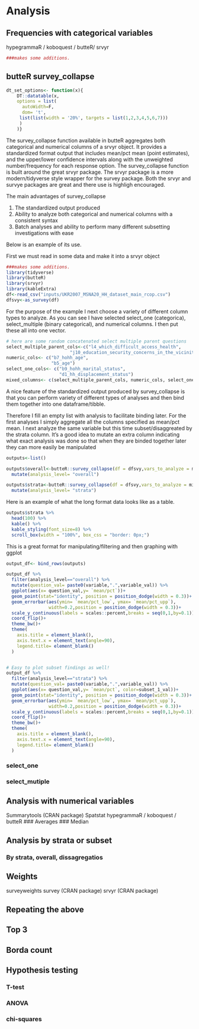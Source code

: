 # Analysis

## Frequencies with categorical variables
hypegrammaR / koboquest / butteR/ srvyr

```r
###makes some additions. 

```
## butteR survey_collapse
```r
dt_set_options<- function(x){
    DT::datatable(x,
    options = list(
      autoWidth=F,
      dom= 't',
     list(list(width = '20%', targets = list(1,2,3,4,5,6,7)))
     )
    )}
```
The survey_collapse function available in butteR aggregates both categorical and numerical columns of a srvyr object. It provides a standardized format output that includes mean/pct mean (point estimates), and the upper/lower confidence intervals along with the unweighted number/frequency for each response option. The survey_collapse function is built around the great srvyr package. The srvyr package is a more modern/tidyverse style wrapper for the survey package. Both the srvyr and survye packages are great and there use is highligh encouraged. 

The main advantages of survey_collapse

1. The standardized output produced
2. Ability to analyze both categorical and numerical columns with a consistent syntax
3. Batch analyses and ability to perform many different subsetting investigations with ease

Below is an example of its use.

First we must read in some data and make it into a srvyr object

```r
###makes some additions. 
library(tidyverse)
library(butteR)
library(srvyr)
library(kableExtra)
df<-read_csv("inputs/UKR2007_MSNA20_HH_dataset_main_rcop.csv")
dfsvy<-as_survey(df)
```

For the purpose of the example I next choose a variety of different column types to analyze. As you can see I have selected select_one (categorica), select_multiple (binary categorical), and numerical columns. I then put these all into one vector.
```r
# here are some random concatenated select multiple parent questions
select_multiple_parent_cols<-c("l4_which_difficult_access_health",
                        "j10_education_security_concerns_in_the_vicinity_of_facility")
numeric_cols<- c("b7_hohh_age",
                 "b5_age")
select_one_cols<- c("b9_hohh_marital_status",
                    "d1_hh_displacement_status")
mixed_columns<- c(select_multiple_parent_cols, numeric_cols, select_one_cols)
```


A nice feature of the standardized output produced by survey_collapse is that you can perform variety of different types of analyses and then bind them together into one dataframe/tibble.

Therefore I fill an empty list with analysis to facilitate binding later. For the first analyses I simply aggregate all the columns specified as mean/pct mean. I next analyze the same variable but this time subset/disaggreated by the strata column. It's a good idea to mutate an extra column indicating what exact analysis was done so that when they are binded together later they can more easily be manipulated

```r
outputs<-list()

outputs$overall<-butteR::survey_collapse(df = dfsvy,vars_to_analyze = mixed_columns) %>% 
  mutate(analysis_level= "overall")

outputs$strata<-butteR::survey_collapse(df = dfsvy,vars_to_analyze = mixed_columns,disag = "strata") %>% 
  mutate(analysis_level= "strata")
```


Here is an example of what the long format data looks like as a table.
```r
outputs$strata %>% 
  head(100) %>% 
  kable() %>% 
  kable_styling(font_size=8) %>%
  scroll_box(width = "100%", box_css = "border: 0px;")
```


This is a great format for manipulating/filtering and then graphing with ggplot
```r
output_df<- bind_rows(outputs)

output_df %>% 
  filter(analysis_level=="overall") %>% 
  mutate(question_val= paste0(variable,".",variable_val)) %>% 
  ggplot(aes(x= question_val,y= `mean/pct`))+
  geom_point(stat="identity", position = position_dodge(width = 0.3))+
  geom_errorbar(aes(ymin= `mean/pct_low`, ymax= `mean/pct_upp`), 
                width=0.2,position = position_dodge(width = 0.3))+
  scale_y_continuous(labels = scales::percent,breaks = seq(0,1,by=0.1))+
  coord_flip()+
  theme_bw()+
  theme(
    axis.title = element_blank(),
    axis.text.x = element_text(angle=90),
    legend.title= element_blank()
  ) 


# Easy to plot subset findings as well!
output_df %>% 
  filter(analysis_level=="strata") %>% 
  mutate(question_val= paste0(variable,".",variable_val)) %>% 
  ggplot(aes(x= question_val,y= `mean/pct`, color=subset_1_val))+
  geom_point(stat="identity", position = position_dodge(width = 0.3))+
  geom_errorbar(aes(ymin= `mean/pct_low`, ymax= `mean/pct_upp`), 
                width=0.2,position = position_dodge(width = 0.3))+
  scale_y_continuous(labels = scales::percent,breaks = seq(0,1,by=0.1))+
  coord_flip()+
  theme_bw()+
  theme(
    axis.title = element_blank(),
    axis.text.x = element_text(angle=90),
    legend.title= element_blank()
  ) 


```

### select_one 
### select_mutiple

## Analysis with numerical variables
Summarytools (CRAN package)
Spatstat
hypegrammaR / koboquest / butteR
### Averages
### Median

## Analysis by strata or subset
### By strata, overall, dissagregatios

## Weights
surveyweights
survey (CRAN package)
srvyr (CRAN package)

## Repeating the above

## Top 3

## Borda count

## Hypothesis testing
### T-test
### ANOVA
### chi-squares


